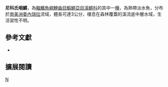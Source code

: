 {{Speciesbox 
| taxon = Laimosemion nicoi
| status = NE
| status_system = IUCN3.1
| authority =  [[Thomerson|Thomerson]] & [[Taphorn|Taphorn]], 1992
| synonyms = *''Rivulus nicoi, Thomerson & Taphorn, 1992 ''
}}
'''尼科氏咽鱂'''，為[[輻鰭魚綱|輻鰭魚綱]][[鯉齒目|鯉齒目]][[鰕鱂亞目|鰕鱂亞目]][[溪鱂科|溪鱂科]]的其中一[[種|種]]，為熱帶淡水魚，分布於[[南美洲|南美洲]][[委內瑞拉|委內瑞拉]]流域，體長可達3公分，棲息在森林覆蓋的溪流底中層水域，生活習性不明。
== 參考文獻 ==
*{{FishBase_species|genus=Laimosemion|species=nicoi|year=2014|month=8}}

== 擴展閱讀 ==
{{refbegin}}
{{wikispecies-inline|Laimosemion nicoi|尼科氏咽鱂}}
{{refend}}
{{Taxonbar|from=Q13380983}}

[[Category:咽鱂屬|N]]


{{魚類小作品}}